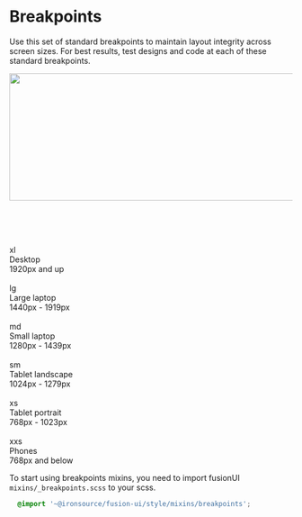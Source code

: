 
<Meta title="Styleguide/V3/Breakpoints"/>

# Breakpoints
Use this set of standard breakpoints to maintain layout integrity across screen sizes. For best results, test designs and code at each of these standard breakpoints.

<div class="fu-grid-example-wrapper sb-unstyled" style={{display: 'flex', justifyContent: "center"}}>
    <img src="https://fusion.ironsrc.net/assets/images/grid-breakpoints@2x.webp" height="226" width="634"/>
</div>

<br/><br/>

<div class="sb-unstyled" style={{color: 'rgb(13, 20, 140)', fontSize: 14}}>
    <div class="row fu-breakpoint">
        <div class="col-1" style={{display: "flex", justifyContent: "center"}}><div class="fu-breakpoint_xl">&nbsp;</div></div>
        <div class="col-1" ><div class="fu-breakpoint-name">xl</div></div>
        <div class="col-3 fu-breakpoint-description" >Desktop</div>
        <div class="col-7" >1920px and up</div>
    </div>
    <div class="row fu-breakpoint">
        <div class="col-1" style={{display: "flex", justifyContent: "center"}}><div class="fu-breakpoint_lg">&nbsp;</div></div>
        <div class="col-1" ><div class="fu-breakpoint-name">lg</div></div>
        <div class="col-3 fu-breakpoint-description" >Large laptop</div>
        <div class="col-7" >1440px - 1919px</div>
    </div>
    <div class="row fu-breakpoint">
        <div class="col-1" style={{display: "flex", justifyContent: "center"}}><div class="fu-breakpoint_md">&nbsp;</div></div>
        <div class="col-1" ><div class="fu-breakpoint-name">md</div></div>
        <div class="col-3 fu-breakpoint-description" >Small laptop</div>
        <div class="col-7" >1280px - 1439px</div>
    </div>
    <div class="row fu-breakpoint">
        <div class="col-1" style={{display: "flex", justifyContent: "center"}}><div class="fu-breakpoint_sm">&nbsp;</div></div>
        <div class="col-1" ><div class="fu-breakpoint-name">sm</div></div>
        <div class="col-3 fu-breakpoint-description" >Tablet landscape</div>
        <div class="col-7" >1024px - 1279px</div>
    </div>
    <div class="row fu-breakpoint">
        <div class="col-1" style={{display: "flex", justifyContent: "center"}}><div class="fu-breakpoint_xs">&nbsp;</div></div>
        <div class="col-1" ><div class="fu-breakpoint-name">xs</div></div>
        <div class="col-3 fu-breakpoint-description" >Tablet portrait</div>
        <div class="col-7" >768px - 1023px</div>
    </div>
    <div class="row fu-breakpoint">
        <div class="col-1" style={{display: "flex", justifyContent: "center"}}><div class="fu-breakpoint_xxs">&nbsp;</div></div>
        <div class="col-1" ><div class="fu-breakpoint-name">xxs</div></div>
        <div class="col-3 fu-breakpoint-description" >Phones</div>
        <div class="col-7" >768px and below</div>
    </div>
</div>

To start using breakpoints mixins, you need to import fusionUI `mixins/_breakpoints.scss` to your scss.

```css
  @import '~@ironsource/fusion-ui/style/mixins/breakpoints';
```
